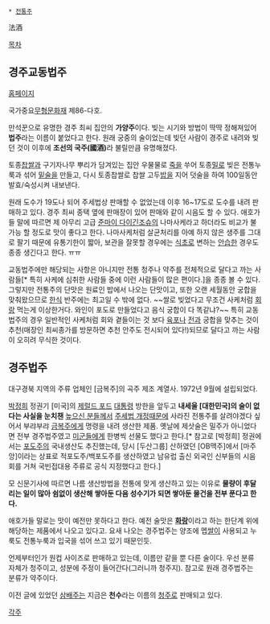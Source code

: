  * [[전통주]]

法酒

[[목차]]
== 경주교동법주 ==
[http://www.kyodongbeobju.com/ 홈페이지]

국가중요[[무형문화재]] 제86-다호.

만석꾼으로 유명한 경주 최씨 집안의 '''가양주'''이다. 빚는 시기와 방법이 딱딱 정해져있어 '''법주'''라는 이름이 붙었다고 한다. 원래 궁중의 술이었는데 빚던 사람이 경주로 내려와 빚던 것이 이후에 '''조선의 국주(國酒)'''라 불릴만큼 유명해졌다.

토종[[찹쌀]]과 구기자나무 뿌리가 담겨있는 집안 우물물로 [[죽]]을 쑤어 토종[[밀]]로 빚은 전통누룩과 섞어 [[밑술]]을 만들고, 다시 토종찹쌀로 찹쌀 고두[[밥]]을 지어 덧술을 하여 100일동안 발효/숙성시켜 내보낸다.

원래 도수가 19도나 되어 주세법상 판매할 수 없었는데 이후 16~17도로 도수를 내려 판매하고 있다. 경주 최씨 종택 옆에 판매장이 있어 판매와 같이 시음도 할 수 있다. 애호가들 말에 따르면 제 아무리 고급 [[사케#s-3.1.3|준마이 다이긴조슈]]의 나마사케라고 하더라도 비교가 불가능 할 정도로 맛이 좋다고 한다. 나마사케처럼 살균처리를 아예 하지 않은 생주를 그대로 팔기 때문에 유통기한이 짧아, 보관을 잘못할 경우에는 [[식초]]로 변하는 [[안습]]한 경우도 종종 생긴다고 한다. ㅠㅠ

교동법주에만 해당되는 사항은 아니지만 전통 청주나 약주를 전체적으로 달다고 까는 사람들[* 특히 사케에 심취한 사람들 중에 이런 사람들이 많은 편이다.]을 종종 볼 수 있다. 그렇지만 전통주의 단맛은 원료인 밥에서 나오는 단맛이고, 또한 오랜 세월동안 궁합을 맞춰왔으므로 [[한국 요리|한식]] 반주에는 최고일 수 밖에 없다. ~~쌀로 빚었다고 무조건 사케처럼 [[회]]랑 먹는게 이상한거다. 와인이 포도로 만들었다고 음식 궁합이 다 똑같냐?~~ 특히 교동법주의 경우 일반적인 사케처럼 회와 곁들이는 것 보다 [[육포]]나 [[전]]과 궁합을 맞추는 것이 추천(매장인 최씨종가를 방문하면 추천 안주도 전시되어 있다!)되므로 달다고 까는 사람이 오히려 무식한 것이다.

== 경주법주 ==
대구경북 지역의 주류 업체인 [금복주]의 곡주 제조 계열사. 1972년 9월에 설립되었다. 

[[박정희]] 정권기 [미국]의 [[제럴드 포드]] [[대통령]] 방한을 앞두고 '''내세울 [대한민국]의 술이 없다는 사실을 눈치챈''' [[높으신 분들]]께서 [[금주령|주세법 개정]]때문에 사라진 전통주를 살려야겠다 싶어서 부랴부랴 [[금복주]]에게 명령을 내려 생산한 제품. 옛날에 제삿술은 밀주가 아니었다면 전부 경주법주였고 [[미군]]들에게 한병씩 선물도 했다고 한다.[* 참고로 [박정희] 정권에서는 [[포도주]]의 국내생산도 추진했는데, 당시 [두산그룹] 산하였던 [OB맥주]에서 [마주앙]이라는 상표로 적포도주/백포도주를 생산하였고 남유럽 출신 외국인 신부들의 시음회를 거쳐 국빈접대용 주류로 공식 지정했다고 한다.]

모 신문기사에 따르면 나름 생산방법을 전통에 맞게 생산하고 있는 이유로 '''물량이 후달리는 일이 많아 쉼없이 생산해 쌓아둔 다음 성수기가 되면 쌓아둔 물건을 전부 푼다고 한다.'''

애호가들 말로는 맛이 예전만 못하다고 한다. 예전 술맛은 '''[[화랑(술)|화랑]]'''이라고 하는 한단계 위에 해당하는 제품에서 나오고 있다고. 요새 나오는 경주법주는 양조에 멥[[쌀]]이 사용되고 누룩도 전통누룩과 입국을 섞어 쓰고 있기 때문인듯.

언제부터인가 원컵 사이즈로 판매하고 있는데, 이름만 같을 뿐 다른 술이다. 우선 분류 자체가 청주이고, 성분에 주정이 들어간다(그러니까 청주지). 참고로 원래 경주법주는 분류가 약주이다.

이전 글에 있었던 [[삼배주]]는 지금은 '''천수'''라는 이름의 [[청주]]로 판매되고 있다.

[[각주]]
